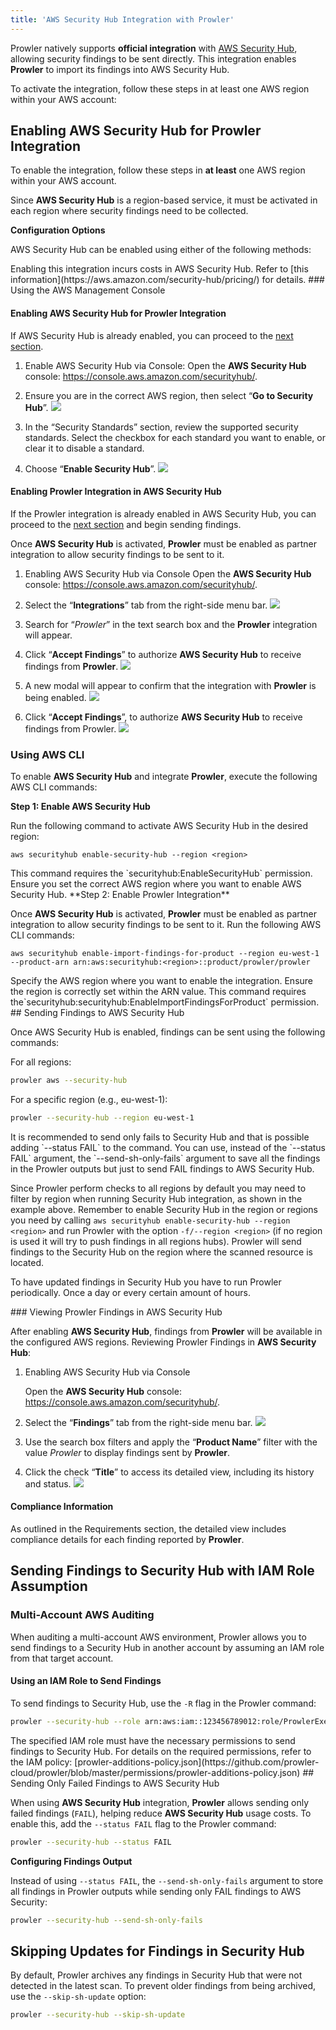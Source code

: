 ```yaml
---
title: 'AWS Security Hub Integration with Prowler'
---
```


Prowler natively supports **official integration** with [AWS Security Hub](https://aws.amazon.com/security-hub), allowing security findings to be sent directly.  This integration enables **Prowler** to import its findings into AWS Security Hub.

To activate the integration, follow these steps in at least one AWS region within your AWS account:

## Enabling AWS Security Hub for Prowler Integration

To enable the integration, follow these steps in **at least** one AWS region within your AWS account.

Since **AWS Security Hub** is a region-based service, it must be activated in each region where security findings need to be collected.

**Configuration Options**

AWS Security Hub can be enabled using either of the following methods:

<Note>
Enabling this integration incurs costs in AWS Security Hub. Refer to [this information](https://aws.amazon.com/security-hub/pricing/) for details.

</Note>
### Using the AWS Management Console

#### Enabling AWS Security Hub for Prowler Integration

If AWS Security Hub is already enabled, you can proceed to the [next section](#enabling-prowler-integration-in-aws-security-hub).

1. Enable AWS Security Hub via Console: Open the **AWS Security Hub** console: https://console.aws.amazon.com/securityhub/.

2. Ensure you are in the correct AWS region, then select “**Go to Security Hub**”. ![](.//images/providers/enable.png)

3. In the “Security Standards” section, review the supported security standards. Select the checkbox for each standard you want to enable, or clear it to disable a standard.

4. Choose “**Enable Security Hub**”. ![](.//images/providers/enable-2.png)

#### Enabling Prowler Integration in AWS Security Hub

If the Prowler integration is already enabled in AWS Security Hub, you can proceed to the [next section](#sending-findings-to-aws-security-hub) and begin sending findings.

Once **AWS Security Hub** is activated, **Prowler** must be enabled as partner integration to allow security findings to be sent to it.

1. Enabling AWS Security Hub via Console
Open the **AWS Security Hub** console: https://console.aws.amazon.com/securityhub/.

2. Select the “**Integrations**” tab from the right-side menu bar. ![](.//images/providers/enable-partner-integration.png)

3. Search for “_Prowler_” in the text search box and the **Prowler** integration will appear.

4. Click “**Accept Findings**” to authorize **AWS Security Hub** to receive findings from **Prowler**. ![](.//images/providers/enable-partner-integration-2.png)

5. A new modal will appear to confirm that the integration with **Prowler** is being enabled. ![](.//images/providers/enable-partner-integration-3.png)

6. Click “**Accept Findings**”, to authorize **AWS Security Hub** to receive findings from Prowler. ![](.//images/providers/enable-partner-integration-4.png)

### Using AWS CLI

To enable **AWS Security Hub** and integrate **Prowler**, execute the following AWS CLI commands:

**Step 1: Enable AWS Security Hub**

Run the following command to activate AWS Security Hub in the desired region:

```shell
aws securityhub enable-security-hub --region <region>
```

<Note>
This command requires the `securityhub:EnableSecurityHub` permission. Ensure you set the correct AWS region where you want to enable AWS Security Hub.

</Note>
**Step 2: Enable Prowler Integration**

Once **AWS Security Hub** is activated, **Prowler** must be enabled as partner integration to allow security findings to be sent to it. Run the following AWS CLI commands:

```shell
aws securityhub enable-import-findings-for-product --region eu-west-1 --product-arn arn:aws:securityhub:<region>::product/prowler/prowler
```

<Note>
Specify the AWS region where you want to enable the integration. Ensure the region is correctly set within the ARN value. This command requires the`securityhub:securityhub:EnableImportFindingsForProduct` permission.

</Note>
## Sending Findings to AWS Security Hub

Once AWS Security Hub is enabled, findings can be sent using the following commands:

For all regions:

```sh
prowler aws --security-hub
```

For a specific region (e.g., eu-west-1):

```sh
prowler --security-hub --region eu-west-1
```

<Note>
It is recommended to send only fails to Security Hub and that is possible adding `--status FAIL` to the command. You can use, instead of the `--status FAIL` argument, the `--send-sh-only-fails` argument to save all the findings in the Prowler outputs but just to send FAIL findings to AWS Security Hub.

Since Prowler perform checks to all regions by default you may need to filter by region when running Security Hub integration, as shown in the example above. Remember to enable Security Hub in the region or regions you need by calling `aws securityhub enable-security-hub --region <region>` and run Prowler with the option `-f/--region <region>` (if no region is used it will try to push findings in all regions hubs). Prowler will send findings to the Security Hub on the region where the scanned resource is located.

To have updated findings in Security Hub you have to run Prowler periodically. Once a day or every certain amount of hours.

</Note>
### Viewing Prowler Findings in AWS Security Hub

After enabling **AWS Security Hub**, findings from **Prowler** will be available in the configured AWS regions. Reviewing Prowler Findings in **AWS Security Hub**:

1. Enabling AWS Security Hub via Console

    Open the **AWS Security Hub** console: https://console.aws.amazon.com/securityhub/.

2. Select the “**Findings**” tab from the right-side menu bar. ![](.//images/providers/findings.png)

3. Use the search box filters and apply the “**Product Name**” filter with the value _Prowler_ to display findings sent by **Prowler**.

4. Click the check “**Title**” to access its detailed view, including its history and status. ![](.//images/providers/finding-details.png)

#### Compliance Information

As outlined in the Requirements section, the detailed view includes compliance details for each finding reported by **Prowler**.

## Sending Findings to Security Hub with IAM Role Assumption

### Multi-Account AWS Auditing

When auditing a multi-account AWS environment, Prowler allows you to send findings to a Security Hub in another account by assuming an IAM role from that target account.

#### Using an IAM Role to Send Findings

To send findings to Security Hub, use the `-R` flag in the Prowler command:

```sh
prowler --security-hub --role arn:aws:iam::123456789012:role/ProwlerExecutionRole
```

<Note>
The specified IAM role must have the necessary permissions to send findings to Security Hub. For details on the required permissions, refer to the IAM policy: [prowler-additions-policy.json](https://github.com/prowler-cloud/prowler/blob/master/permissions/prowler-additions-policy.json)

</Note>
## Sending Only Failed Findings to AWS Security Hub

When using **AWS Security Hub** integration, **Prowler** allows sending only failed findings (`FAIL`), helping reduce **AWS Security Hub** usage costs. To enable this, add the `--status FAIL` flag to the Prowler command:

```sh
prowler --security-hub --status FAIL
```

**Configuring Findings Output**

Instead of using `--status FAIL`, the `--send-sh-only-fails` argument to store all findings in Prowler outputs while sending only FAIL findings to AWS Security:

```sh
prowler --security-hub --send-sh-only-fails
```

## Skipping Updates for Findings in Security Hub

By default, Prowler archives any findings in Security Hub that were not detected in the latest scan. To prevent older findings from being archived, use the `--skip-sh-update` option:

```sh
prowler --security-hub --skip-sh-update
```
